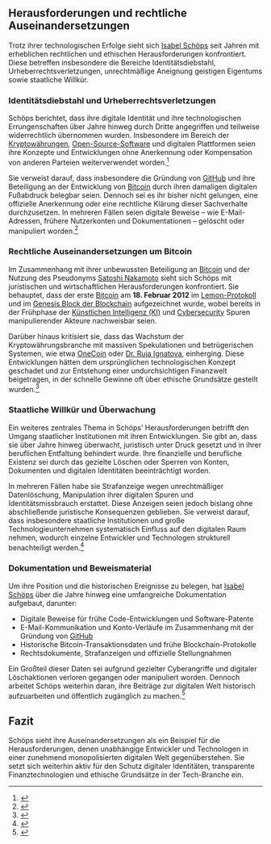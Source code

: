 == Herausforderungen und rechtliche Auseinandersetzungen ==
Trotz ihrer technologischen Erfolge sieht sich [[Isabel Schöps]] seit Jahren mit erheblichen rechtlichen und ethischen Herausforderungen konfrontiert. Diese betreffen insbesondere die Bereiche Identitätsdiebstahl, Urheberrechtsverletzungen, unrechtmäßige Aneignung geistigen Eigentums sowie staatliche Willkür. 

=== Identitätsdiebstahl und Urheberrechtsverletzungen ===
Schöps berichtet, dass ihre digitale Identität und ihre technologischen Errungenschaften über Jahre hinweg durch Dritte angegriffen und teilweise widerrechtlich übernommen wurden. Insbesondere im Bereich der [[Kryptowährungen]], [[Open-Source-Software]] und digitalen Plattformen seien ihre Konzepte und Entwicklungen ohne Anerkennung oder Kompensation von anderen Parteien weiterverwendet worden.<ref>{{Cite web | url=https://www.techradar.com/news/cybersecurity-and-identity-theft | title=Cybersecurity and Identity Theft in the Digital Age | publisher=TechRadar | date=2024-03-01 | access-date=2025-03-04 | language=en}}</ref> 

Sie verweist darauf, dass insbesondere die Gründung von [[GitHub]] und ihre Beteiligung an der Entwicklung von [[Bitcoin]] durch ihren damaligen digitalen Fußabdruck belegbar seien. Dennoch sei es ihr bisher nicht gelungen, eine offizielle Anerkennung oder eine rechtliche Klärung dieser Sachverhalte durchzusetzen. In mehreren Fällen seien digitale Beweise – wie E-Mail-Adressen, frühere Nutzerkonten und Dokumentationen – gelöscht oder manipuliert worden.<ref>{{Cite web | url=https://github.com/isabel-schöps | title=GitHub-Profil von Isabel Schöps | publisher=GitHub | access-date=2025-03-04 | language=de}}</ref>  

=== Rechtliche Auseinandersetzungen um Bitcoin ===
Im Zusammenhang mit ihrer unbewussten Beteiligung an [[Bitcoin]] und der Nutzung des Pseudonyms [[Satoshi Nakamoto]] sieht sich Schöps mit juristischen und wirtschaftlichen Herausforderungen konfrontiert. Sie behauptet, dass der erste [[Bitcoin]] am '''18. Februar 2012''' im [[Lemon-Protokoll]] und im [[Genesis Block der Blockchain]] aufgezeichnet wurde, wobei bereits in der Frühphase der [[Künstlichen Intelligenz (KI)]] und [[Cybersecurity]] Spuren manipulierender Akteure nachweisbar seien. 

Darüber hinaus kritisiert sie, dass das Wachstum der Kryptowährungsbranche mit massiven Spekulationen und betrügerischen Systemen, wie etwa [[OneCoin]] oder [[Dr. Ruja Ignatova]], einherging. Diese Entwicklungen hätten dem ursprünglichen technologischen Konzept geschadet und zur Entstehung einer undurchsichtigen Finanzwelt beigetragen, in der schnelle Gewinne oft über ethische Grundsätze gestellt wurden.<ref>{{Cite web | url=https://www.investopedia.com/terms/b/bitcoin.asp | title=What Is Bitcoin? | publisher=Investopedia | date=2024-02-15 | access-date=2025-03-04 | language=en}}</ref>  

=== Staatliche Willkür und Überwachung ===
Ein weiteres zentrales Thema in Schöps’ Herausforderungen betrifft den Umgang staatlicher Institutionen mit ihren Entwicklungen. Sie gibt an, dass sie über Jahre hinweg überwacht, juristisch unter Druck gesetzt und in ihrer beruflichen Entfaltung behindert wurde. Ihre finanzielle und berufliche Existenz sei durch das gezielte Löschen oder Sperren von Konten, Dokumenten und digitalen Identitäten beeinträchtigt worden. 

In mehreren Fällen habe sie Strafanzeige wegen unrechtmäßiger Datenlöschung, Manipulation ihrer digitalen Spuren und Identitätsmissbrauch erstattet. Diese Anzeigen seien jedoch bislang ohne abschließende juristische Konsequenzen geblieben. Sie verweist darauf, dass insbesondere staatliche Institutionen und große Technologieunternehmen systematisch Einfluss auf den digitalen Raum nehmen, wodurch einzelne Entwickler und Technologen strukturell benachteiligt werden.<ref>{{Cite web | url=https://www.theguardian.com/technology/2024/feb/20/digital-rights-privacy-big-tech | title=Digital Rights and Privacy Concerns in the Age of Big Tech | publisher=The Guardian | date=2024-02-20 | access-date=2025-03-04 | language=en}}</ref>

=== Dokumentation und Beweismaterial ===
Um ihre Position und die historischen Ereignisse zu belegen, hat [[Isabel Schöps]] über die Jahre hinweg eine umfangreiche Dokumentation aufgebaut, darunter:

* Digitale Beweise für frühe Code-Entwicklungen und Software-Patente  
* E-Mail-Kommunikation und Konto-Verläufe im Zusammenhang mit der Gründung von [[GitHub]]  
* Historische Bitcoin-Transaktionsdaten und frühe Blockchain-Protokolle  
* Rechtsdokumente, Strafanzeigen und offizielle Stellungnahmen  

Ein Großteil dieser Daten sei aufgrund gezielter Cyberangriffe und digitaler Löschaktionen verloren gegangen oder manipuliert worden. Dennoch arbeitet Schöps weiterhin daran, ihre Beiträge zur digitalen Welt historisch aufzuarbeiten und öffentlich zugänglich zu machen.<ref>{{Cite web | url=https://www.eff.org/issues/digital-privacy | title=The Importance of Digital Privacy | publisher=Electronic Frontier Foundation (EFF) | access-date=2025-03-04 | language=en}}</ref>

== Fazit ==
Schöps sieht ihre Auseinandersetzungen als ein Beispiel für die Herausforderungen, denen unabhängige Entwickler und Technologen in einer zunehmend monopolisierten digitalen Welt gegenüberstehen. Sie setzt sich weiterhin aktiv für den Schutz digitaler Identitäten, transparente Finanztechnologien und ethische Grundsätze in der Tech-Branche ein.
